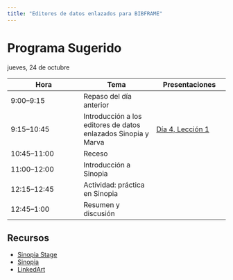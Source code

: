 ```yaml
---
title: "Editores de datos enlazados para BIBFRAME"
---
```


# Programa Sugerido

jueves, 24 de octubre

| Hora | Tema | Presentaciones |
|---|---|---|
| 9:00–9:15 | Repaso del día anterior |  |
| 9:15–10:45 | Introducción a los editores de datos enlazados Sinopia y Marva | <a href="https://slides.com/irmafrat/taller-bibframe-d4-l1" target="_blank"> Día 4, Lección 1 </a> |
| 10:45–11:00 | Receso |  |
| 11:00–12:00 | Introducción a Sinopia |  |
| 12:15–12:45 | Actividad: práctica en Sinopia |  |
| 12:45–1:00 | Resumen y discusión |  |

## Recursos

- [Sinopia Stage](https://stage.sinopia.io/)
- [Sinopia](https://sinopia.io/)
- [LinkedArt](https://linked.art/)